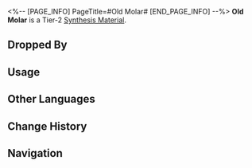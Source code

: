 <%-- [PAGE_INFO]
PageTitle=#Old Molar#
[END_PAGE_INFO] --%>
{{Item Infobox
|id          = 181016
|image       = Item Old Molar.png
|type        = Synthesis Material
|invCategory = Other Materials
|rarity      = 2
|effect      = 
|description = Tier 2 Synthesis Material
|source1     = [[The Reverie Hotel: Dreamjolt Troupe's Mr. Domescreen or other enemies]]
|source2     = [[Penacony: Destructible Objects]]
|source3     = [[Assignment]] rewards
|source4     = [[Ferdinand]]
}}
{{Description|No one knows the origin of this molar. The person selling it claims this extremely anachronistic item was found on the battlefield of the Emperor's War, infused by a bygone era of craftsmanship and defiance now lost in modern times.<br /><br />''"It serves as the growth rings of inorganic life."''}}
'''Old Molar''' is a Tier-2 [[Synthesis Material]].

==Dropped By==
{{Dropped By}}

==Usage==
{{Craft Usage}}

==Other Languages==
{{Other Languages
|en   = Old Molar
|zhs  = 老旧臼齿
|zht  = 老舊臼齒
|ja   = 古びた大臼歯
|ko   = 낡은 어금니
|es   = Muela vieja
|fr   = Vieille molaire
|ru   = Старый коренной зуб
|th   = Old Molar
|vi   = Răng Hàm Cũ
|de   = Alter Backenzahn
|id   = Old Molar
|pt   = Molar Antigo
}}

==Change History==
{{Change History|2.0}}

==Navigation==
{{Synthesis Material Navbox}}